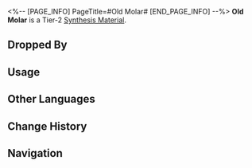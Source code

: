 <%-- [PAGE_INFO]
PageTitle=#Old Molar#
[END_PAGE_INFO] --%>
{{Item Infobox
|id          = 181016
|image       = Item Old Molar.png
|type        = Synthesis Material
|invCategory = Other Materials
|rarity      = 2
|effect      = 
|description = Tier 2 Synthesis Material
|source1     = [[The Reverie Hotel: Dreamjolt Troupe's Mr. Domescreen or other enemies]]
|source2     = [[Penacony: Destructible Objects]]
|source3     = [[Assignment]] rewards
|source4     = [[Ferdinand]]
}}
{{Description|No one knows the origin of this molar. The person selling it claims this extremely anachronistic item was found on the battlefield of the Emperor's War, infused by a bygone era of craftsmanship and defiance now lost in modern times.<br /><br />''"It serves as the growth rings of inorganic life."''}}
'''Old Molar''' is a Tier-2 [[Synthesis Material]].

==Dropped By==
{{Dropped By}}

==Usage==
{{Craft Usage}}

==Other Languages==
{{Other Languages
|en   = Old Molar
|zhs  = 老旧臼齿
|zht  = 老舊臼齒
|ja   = 古びた大臼歯
|ko   = 낡은 어금니
|es   = Muela vieja
|fr   = Vieille molaire
|ru   = Старый коренной зуб
|th   = Old Molar
|vi   = Răng Hàm Cũ
|de   = Alter Backenzahn
|id   = Old Molar
|pt   = Molar Antigo
}}

==Change History==
{{Change History|2.0}}

==Navigation==
{{Synthesis Material Navbox}}